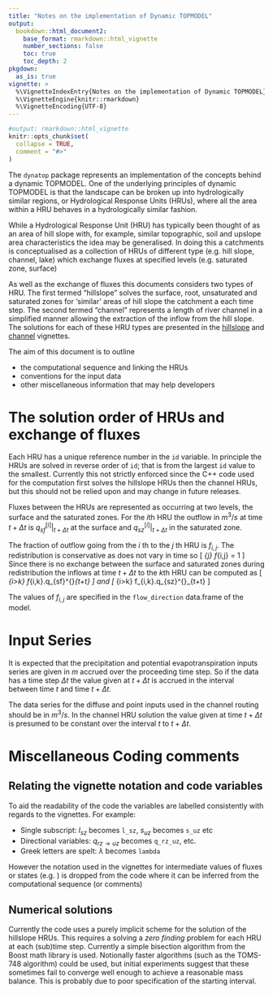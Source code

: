 ```yaml
---
title: "Notes on the implementation of Dynamic TOPMODEL"
output: 
  bookdown::html_document2:
    base_format: rmarkdown::html_vignette
    number_sections: false
    toc: true
    toc_depth: 2
pkgdown:
  as_is: true
vignette: >
  %\VignetteIndexEntry{Notes on the implementation of Dynamic TOPMODEL}
  %\VignetteEngine{knitr::rmarkdown}
  %\VignetteEncoding{UTF-8}
---
```


```r
#output: rmarkdown::html_vignette
knitr::opts_chunk$set(
  collapse = TRUE,
  comment = "#>"
)
```

The `dynatop` package represents an implementation of the concepts behind a dynamic TOPMODEL.
One of the underlying principles of dynamic TOPMODEL is that the landscape can be broken up into
hydrologically similar regions, or Hydrological Response Units (HRUs), where
all the area within a HRU behaves in a hydrologically similar fashion.

While a Hydrological Response Unit (HRU) has typically been thought of as an
area of hill slope with, for example, similar topographic, soil and upslope area
characteristics the idea may be generalised. In doing this a catchments is
conceptualised as a collection of HRUs of different type (e.g. hill slope,
channel, lake) which exchange fluxes at specified levels (e.g. saturated zone,
surface)

As well as the exchange of fluxes this documents considers two types of HRU. The first termed
"hillslope" solves the surface, root, unsaturated and saturated zones
for 'similar' areas of hill slope the catchment a each time step.
The second termed "channel" represents a length of river channel in a
simplified manner allowing the extraction of the inflow from the
hill slope. The solutions for each of these HRU types are presented in the
[hillslope](hillslope_hru) and [channel](channel) vignettes.

The aim of this document is to outline

- the computational sequence and linking the HRUs
- conventions for the input data
- other miscellaneous information that may help developers


# The solution order of HRUs and exchange of fluxes

Each HRU has a unique reference number in the `id` variable. In principle the HRUs are
solved in reverse order of `id`; that is from the largest `id` value to the
smallest. Currently this not strictly enforced since the C++ code used for the
computation first solves the hillslope HRUs then the channel HRUs, but this
should not be relied upon and may change in future releases.

Fluxes between the HRUs are represented as occurring at two levels, the surface and the
saturated zones. For the $i$th HRU the outflow in $m^3/s$ at time $t+\Delta t$ is
$\left.q_{sf}^{\left[i\right]}\right\rvert_{t+\Delta t}$ at the surface and
$\left.q_{sz}^{\left[i\right]}\right\rvert_{t+\Delta t}$ in the saturated
zone.

The fraction of outflow going from the $i$ th to the $j$ th HRU is $f_{i,j}$. 
The redistribution is conservative as does not vary in time so
\[
\sum\limits_{j} f_{i,j} = 1
\]
Since there is no exchange between the surface and saturated zones during
redistribution the inflows at time $t+\Delta t$ to the $k$th HRU can be computed as
\[
\sum\limits_{i>k} f_{i,k}\left.q_{sf}^{\left[i\right]}\right\rvert_{t+\Delta t}
\]
and
\[
\sum\limits_{i>k} f_{i,k}\left.q_{sz}^{\left[i\right]}\right\rvert_{t+\Delta t}
\]

The values of $f_{i,j}$ are specified in the `flow_direction` data.frame of
the model.

# Input Series

It is expected that the precipitation and potential evapotranspiration inputs series are
given in $m$ accrued over the proceeding time step. So if the data has a time
step $\Delta t$ the value given at $t+\Delta t$ is accrued in the interval between time $t$
and time $t+\Delta t$.

The data series for the diffuse and point inputs used in the channel routing
should be in $m^3/s$. In the channel HRU solution the value given at time
$t+\Delta t$ is presumed to be constant over the interval $t$ to $t+\Delta t$.

# Miscellaneous Coding comments

## Relating the vignette notation and code variables

To aid the readability of the code the variables are labelled consistently
with regards to the vignettes. For example:

- Single subscript: $l_{sz}$ becomes `l_sz`, $s_{uz}$ becomes `s_uz` etc
- Directional variables: $q_{rz \rightarrow uz}$ becomes `q_rz_uz`, etc.
- Greek letters are spelt: $\lambda$ becomes `lambda`

However the notation used in the vignettes for intermediate values of fluxes
or states (e.g. \hat{r}) is dropped from the code where it can be inferred from
the computational sequence (or comments)

## Numerical solutions

Currently the code uses a purely implicit scheme for the solution of the
hillslope HRUs. This requires a solving a *zero finding* problem for each HRU
at each (sub)time step. Currently a simple bisection algorithm from the Boost
math library is used. Notionally faster algorithms (such as the TOMS-748
algorithm) could be used, but initial experiments suggest that these sometimes
fail to converge well enough to achieve a reasonable mass balance. This is
probably due to poor specification of the starting interval.

